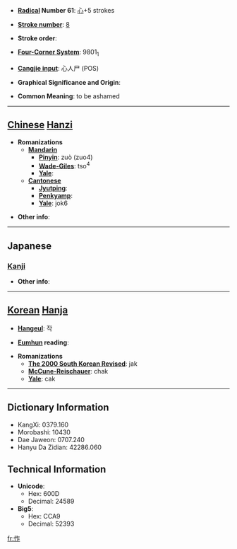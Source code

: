 * '''[[Wiktionary:Chinese radical index| Radical]] Number 61''': [[Wiktionary:Chinese radical index 心|心]]+5 strokes

* '''[[Wiktionary:Chinese total strokes index|Stroke number]]''': [[Wiktionary:Chinese total strokes index 8|8]]

* '''Stroke order''': 

* '''[[Wiktionary:Chinese four corner index|Four-Corner System]]''': 9801<sub>1</sub>

* '''[[Wiktionary:Chinese Cangjie index|Cangjie input]]''': 心人尸 (POS)

* '''Graphical Significance and Origin''': 

* '''Common Meaning''': to be ashamed

----

== [[Chinese]] [[Hanzi]] ==

* '''Romanizations'''
** '''[[Mandarin]]'''
*** '''[[Pinyin]]''': zuò (zuo4)
*** '''[[Wade-Giles]]''': tso<sup>4</sup>
*** '''[[Yale]]''': 
** '''[[Cantonese]]'''
*** '''[[Jyutping]]''':
*** '''[[Penkyamp]]''': 
*** '''[[Yale]]''': jok6

* '''Other info''': 

----

==Japanese==
===[[Kanji]]===
{{kanji|on readings=[[さく]] (saku), [[ざく]] (zaku), [[さ]] (sa), [[じゃ]] (ja)|kun readings=[[はじる]] (hajiru)}}

* '''Other info''':  

----

== [[Korean]] [[Hanja]] ==

* '''[[Hangeul]]''': 작

* '''[[Eumhun]] reading''': 

* '''Romanizations'''
** '''[[The 2000 South Korean Revised Romanization|The 2000 South Korean Revised]]''': jak
** '''[[McCune-Reischauer]]''': chak
** '''[[Yale]]''': cak

----

== Dictionary Information ==

* KangXi: 0379.160
* Morobashi: 10430
* Dae Jaweon: 0707.240
* Hanyu Da Zidian: 42286.060

== Technical Information ==

* '''Unicode''':
** Hex: 600D
** Decimal: 24589
* '''Big5''':
** Hex: CCA9
** Decimal: 52393

[[fr:怍]]